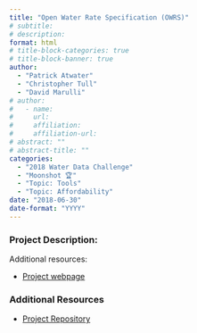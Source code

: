 ```yaml
---
title: "Open Water Rate Specification (OWRS)"
# subtitle: 
# description: 
format: html
# title-block-categories: true
# title-block-banner: true
author: 
  - "Patrick Atwater"
  - "Christopher Tull"
  - "David Marulli"
# author:
#   - name: 
#     url: 
#     affiliation: 
#     affiliation-url:
# abstract: ""
# abstract-title: ""
categories: 
  - "2018 Water Data Challenge"
  - "Moonshot 🏆"
  - "Topic: Tools"
  - "Topic: Affordability"
date: "2018-06-30"
date-format: "YYYY"
---
```


<!-- COMMENT
## params_NOTUSED-proj_title

#### Year: params_NOTUSED-year

#### Topics: params_NOTUSED-topics

#### Awards: params_NOTUSED-awards

#### Team Members: params_NOTUSED-team_members
UNCOMMENT -->

### Project Description:

Additional resources:

- [Project webpage](https://github.com/California-Data-Collaborative)

### Additional Resources

- [Project Repository](https://github.com/waterdatacollaborative/Open-Water-Rate-Specification-2018)
